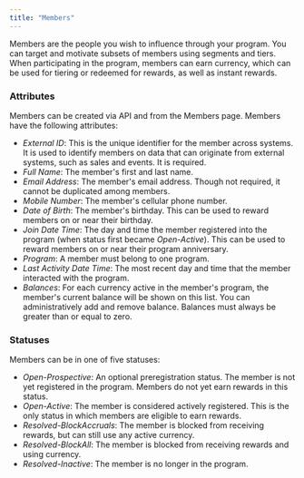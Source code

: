 ```yaml
---
title: "Members"
---
```


Members are the people you wish to influence through your program. You can target and motivate subsets of members using segments and tiers. When participating in the program, members can earn currency, which can be used for tiering or redeemed for rewards, as well as instant rewards.

### Attributes

Members can be created via API and from the Members page. Members have the following attributes:

- _External ID_: This is the unique identifier for the member across systems. It is used to identify members on data that can originate from external systems, such as sales and events. It is required.
- _Full Name_: The member's first and last name.
- _Email Address_: The member's email address. Though not required, it cannot be duplicated among members.
- _Mobile Number_: The member's cellular phone number.
- _Date of Birth_: The member's birthday. This can be used to reward members on or near their birthday.
- _Join Date Time_: The day and time the member registered into the program (when status first became _Open-Active_). This can be used to reward members on or near their program anniversary.
- _Program_: A member must belong to one program.
- _Last Activity Date Time_: The most recent day and time that the member interacted with the program.
- _Balances_: For each currency active in the member's program, the member's current balance will be shown on this list. You can administratively add and remove balance. Balances must always be greater than or equal to zero.

### Statuses

Members can be in one of five statuses:

- _Open-Prospective_: An optional preregistration status. The member is not yet registered in the program. Members do not yet earn rewards in this status.
- _Open-Active_: The member is considered actively registered. This is the only status in which members are eligible to earn rewards.
- _Resolved-BlockAccruals_: The member is blocked from receiving rewards, but can still use any active currency.
- _Resolved-BlockAll_: The member is blocked from receiving rewards and using currency.
- _Resolved-Inactive_: The member is no longer in the program.